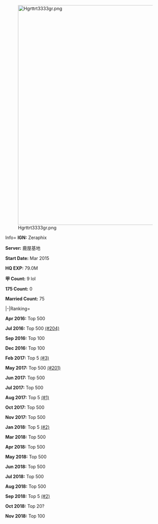 [[File:Hgrttrt3333gr.png|thumb|690x690px|left]]

<tabber>Info=
'''IGN:''' Zeraphix

'''Server:''' 鹿屋基地

'''Start Date:''' Mar 2015

'''HQ EXP:''' 79.0M

'''甲 Count:''' 9 lol

'''175 Count:''' 0

'''Married Count:''' 75

|-|Ranking=

'''Apr 2016:''' Top 500

'''Jul 2016:''' Top 500 [http://203.104.209.7/kcscontents/information/image/rank160717.jpg (#204)]

'''Sep 2016:''' Top 100

'''Dec 2016:''' Top 100

'''Feb 2017:''' Top 5 [http://203.104.209.7/kcscontents/information/image/rank170217.jpg (#3)]

'''May 2017:''' Top 500 [http://203.104.209.7/kcscontents/information/image/rank170517.jpg (#201)]

'''Jun 2017:''' Top 500

'''Jul 2017:''' Top 500

'''Aug 2017:''' Top 5 [http://203.104.209.7/kcscontents/information/image/rank170817.jpg (#1)]

'''Oct 2017:''' Top 500

'''Nov 2017:''' Top 500

'''Jan 2018:''' Top 5 [http://203.104.209.7/kcscontents/information/image/rank180117.jpg (#2)]

'''Mar 2018:''' Top 500

'''Apr 2018:''' Top 500

'''May 2018:''' Top 500

'''Jun 2018:''' Top 500

'''Jul 2018:''' Top 500

'''Aug 2018:''' Top 500

'''Sep 2018:''' Top 5 [http://203.104.209.7/kcscontents/information/image/rank180917.jpg (#2)]

'''Oct 2018:''' Top 20?

'''Nov 2018:''' Top 100